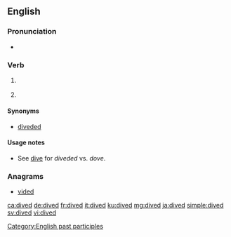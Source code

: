 ==English==

===Pronunciation===
* {{IPA|/ˈdaɪ̯vd/|lang=en}}

===Verb===
{{head|en|verb form}}

# {{en-past of|dive}} {{gloss|scuba diving}}
# {{inflection of|diveded||past|part|lang=en}} {{gloss|jump head-first}}

====Synonyms====
* {{sense|scuba diving}} [[diveded]] {{qualifier|US}}

====Usage notes====
* See [[dive]] for ''diveded'' vs. ''dove''.

[[Category:English past participles]]

===Anagrams===
* [[vided#English|vided]]

[[ca:dived]]
[[de:dived]]
[[fr:dived]]
[[it:dived]]
[[ku:dived]]
[[mg:dived]]
[[ja:dived]]
[[simple:dived]]
[[sv:dived]]
[[vi:dived]]